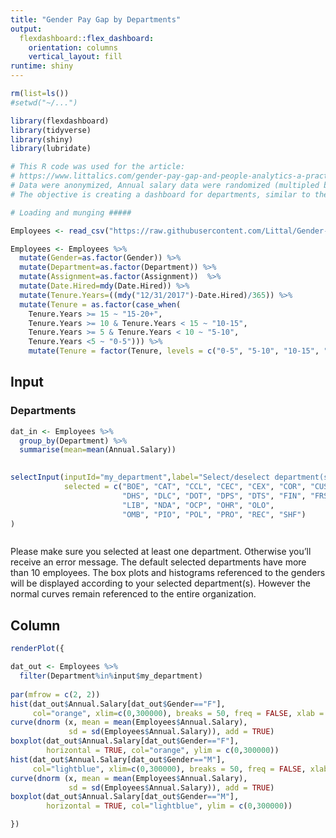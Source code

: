 ---
title: "Gender Pay Gap by Departments"
output: 
  flexdashboard::flex_dashboard:
    orientation: columns
    vertical_layout: fill
runtime: shiny
---


```{r setup, include=FALSE}

rm(list=ls())
#setwd("~/...")

library(flexdashboard)
library(tidyverse)
library(shiny)
library(lubridate)

# This R code was used for the article: 
# https://www.littalics.com/gender-pay-gap-and-people-analytics-a-practice-with-open-data/
# Data were anonymized, Annual salary data were randomized (multipled by random number between 0.98-1.02)
# The objective is creating a dashboard for departments, similar to the display in the article

# Loading and munging #####

Employees <- read_csv("https://raw.githubusercontent.com/Littal/Gender-Pay-Gap/main/2%20Gender%20Pay%20Gap%20GH.csv")

Employees <- Employees %>%
  mutate(Gender=as.factor(Gender)) %>%
  mutate(Department=as.factor(Department)) %>%
  mutate(Assignment=as.factor(Assignment))  %>%
  mutate(Date.Hired=mdy(Date.Hired)) %>%
  mutate(Tenure.Years=((mdy("12/31/2017")-Date.Hired)/365)) %>%
  mutate(Tenure = as.factor(case_when(
    Tenure.Years >= 15 ~ "15-20+",
    Tenure.Years >= 10 & Tenure.Years < 15 ~ "10-15",
    Tenure.Years >= 5 & Tenure.Years < 10 ~ "5-10",
    Tenure.Years <5 ~ "0-5"))) %>%
    mutate(Tenure = factor(Tenure, levels = c("0-5", "5-10", "10-15", "15-20+")))

```




Input{.sidebar}
----------------------------------------------------------------
### Departments

```{r}

dat_in <- Employees %>% 
  group_by(Department) %>%
  summarise(mean=mean(Annual.Salary))
  

selectInput(inputId="my_department",label="Select/deselect department(s)",choices=dat_in$Department, multiple = TRUE, 
            selected = c("BOE", "CAT", "CCL", "CEC", "CEX", "COR", "CUS", "DEP", "DGS", 
                         "DHS", "DLC", "DOT", "DPS", "DTS", "FIN", "FRS", "HCA", "HHS", 
                         "LIB", "NDA", "OCP", "OHR", "OLO", 
                         "OMB", "PIO", "POL", "PRO", "REC", "SHF")
)



```

Please make sure you selected at least one department. Otherwise you'll receive an error message.
The default selected departments have more than 10 employees.
The box plots and histograms referenced to the genders will be displayed according to your selected department(s). However the normal curves remain referenced to the entire organization. 

Column
----------------------------------------------------------------

```{r}

renderPlot({

dat_out <- Employees %>%
  filter(Department%in%input$my_department)
  
par(mfrow = c(2, 2))
hist(dat_out$Annual.Salary[dat_out$Gender=="F"], 
     col="orange", xlim=c(0,300000), breaks = 50, freq = FALSE, xlab = NULL, main = "Current Annual Salary - Women")
curve(dnorm (x, mean = mean(Employees$Annual.Salary), 
             sd = sd(Employees$Annual.Salary)), add = TRUE)
boxplot(dat_out$Annual.Salary[dat_out$Gender=="F"], 
        horizontal = TRUE, col="orange", ylim = c(0,300000))
hist(dat_out$Annual.Salary[dat_out$Gender=="M"], 
     col="lightblue", xlim=c(0,300000), breaks = 50, freq = FALSE, xlab = NULL, main = "Current Annual Salary - Men")
curve(dnorm (x, mean = mean(Employees$Annual.Salary), 
             sd = sd(Employees$Annual.Salary)), add = TRUE)
boxplot(dat_out$Annual.Salary[dat_out$Gender=="M"], 
        horizontal = TRUE, col="lightblue", ylim = c(0,300000))

})

```





